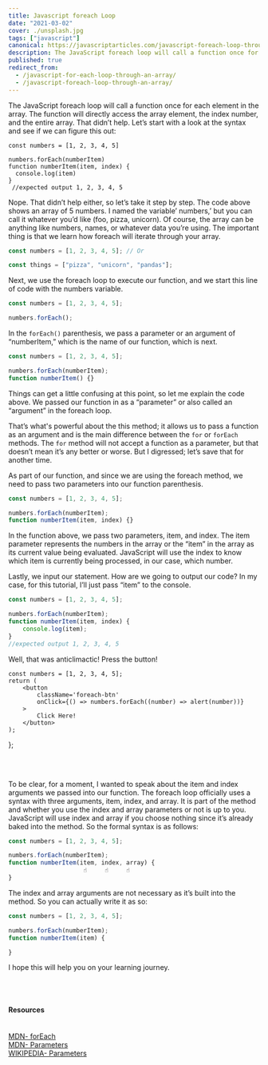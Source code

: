 ```yaml
---
title: Javascript foreach Loop
date: "2021-03-02"
cover: ./unsplash.jpg
tags: ["javascript"]
canonical: https://javascriptarticles.com/javascript-foreach-loop-through-an-array/
description: The JavaScript foreach loop will call a function once for each element in the array. The function will directly access the array element, the index number, and the entire array.
published: true
redirect_from:
  - /javascript-for-each-loop-through-an-array/
  - /javascript-foreach-loop-through-an-array/
---
```



The JavaScript foreach loop will call a function once for each element in the array. The function will directly access the array element, the index number, and the entire array. That didn’t help. Let’s start with a look at the syntax and see if we can figure this out:

```
const numbers = [1, 2, 3, 4, 5]

numbers.forEach(numberItem)
function numberItem(item, index) {
  console.log(item)
}
 //expected output 1, 2, 3, 4, 5
```

Nope. That didn’t help either, so let’s take it step by step. The code above shows an array of 5 numbers. I named the variable’ numbers,’ but you can call it whatever you’d like (foo, pizza, unicorn). Of course, the array can be anything like numbers, names, or whatever data you’re using. The important thing is that we learn how foreach will iterate through your array.


```js
const numbers = [1, 2, 3, 4, 5]; // Or

const things = ["pizza", "unicorn", "pandas"];
```

Next, we use the foreach loop to execute our function, and we start this line of code with the numbers variable.

```js
const numbers = [1, 2, 3, 4, 5];

numbers.forEach();
```

In the `forEach()` parenthesis, we pass a parameter or an argument of “numberItem,” which is the name of our function, which is next.

```js
const numbers = [1, 2, 3, 4, 5];

numbers.forEach(numberItem);
function numberItem() {}
```

Things can get a little confusing at this point, so let me explain the code above. We passed our function in as a “parameter” or also called an “argument” in the foreach loop. 

That’s what's powerful about the this method; it allows us to pass a function as an argument and is the main difference between the `for` or `forEach` methods. The `for` method will not accept a function as a parameter, but that doesn’t mean it’s any better or worse. But I digressed; let’s save that for another time. 

As part of our function, and since we are using the foreach method, we need to pass two parameters into our function parenthesis.

```js
const numbers = [1, 2, 3, 4, 5];

numbers.forEach(numberItem);
function numberItem(item, index) {}
```

In the function above, we pass two parameters, item, and index. The item parameter represents the numbers in the array or the “item” in the array as its current value being evaluated. JavaScript will use the index to know which item is currently being processed, in our case, which number.

Lastly, we input our statement. How are we going to output our code? In my case, for this tutorial, I’ll just pass “item” to the console.

```js
const numbers = [1, 2, 3, 4, 5];

numbers.forEach(numberItem);
function numberItem(item, index) {
	console.log(item);
}
//expected output 1, 2, 3, 4, 5
```

Well, that was anticlimactic! Press the button!

	const numbers = [1, 2, 3, 4, 5];
	return (
		<button
			className='foreach-btn'
			onClick={() => numbers.forEach((number) => alert(number))}
		>
			Click Here!
		</button>
	);
};

<ForEachButton />

<br />
<br />

To be clear, for a moment, I wanted to speak about the item and index arguments we passed into our function. The foreach loop officially uses a syntax with three arguments, item, index, and array. It is part of the method and whether you use the index and array parameters or not is up to you. JavaScript will use index and array if you choose nothing since it’s already baked into the method. So the formal syntax is as follows:

```js
const numbers = [1, 2, 3, 4, 5];

numbers.forEach(numberItem);
function numberItem(item, index, array) {
                     ☝️     ☝️     ☝️
}
```

The index and array arguments are not necessary as it’s built into the method. So you can actually write it as so:

```js
const numbers = [1, 2, 3, 4, 5];

numbers.forEach(numberItem);
function numberItem(item) {

}
```

I hope this will help you on your learning journey.

<br />
<br />

<Card>
<h4>Resources</h4>
<br />
<a className="footnote" href="https://developer.mozilla.org/en-US/docs/Web/JavaScript/Reference/Global_Objects/Array/forEach">MDN- forEach</a><br />
<a className="footnote" href="https://developer.mozilla.org/en-US/docs/Glossary/Parameter">MDN- Parameters</a><br />
<a className="footnote" href="https://en.wikipedia.org/wiki/Parameter_(computer_programming)">WIKIPEDIA- Parameters</a><br />

</Card>

